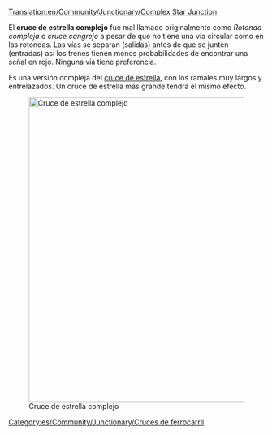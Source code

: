 [[Translation:en/Community/Junctionary/Complex Star Junction]]

{{es/Community/Junctionary/Menú de Cruces}}
El '''cruce de estrella complejo''' fue mal llamado originalmente como ''Rotonda compleja'' o ''cruce cangrejo'' a pesar de que no tiene una vía circular como en las rotondas. Las vías se separan (salidas) antes de que se junten (entradas) así los trenes tienen menos probabilidades de encontrar una señal en rojo. Ninguna vía tiene preferencia.

Es una versión compleja del [[es/Community/Junctionary/Cruce de estrella|cruce de estrella]], con los ramales muy largos y entrelazados. Un cruce de estrella más grande tendrá el mismo efecto.

[[File:en/Community/Junctionary/Lgroundabout.png|none|thumb|600px|Cruce de estrella complejo]]

{{es/Community/Junctionary/Criterios sobre cruces|Caro|3|0|1|1|1|1|0|0|0|0|0||Los trenes averiados solo afectan una vía.|
*Puede manejar un gran número de trenes a la vez.
*Necesita una enorme cantidad de espacio.
}}

[[Category:es/Community/Junctionary/Cruces de ferrocarril]]